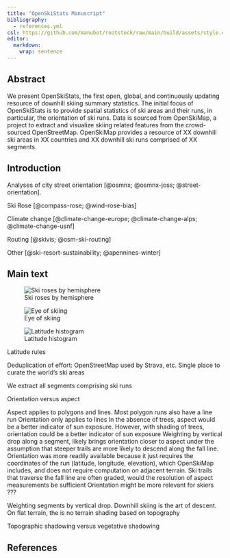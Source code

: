 ```yaml
---
title: "OpenSkiStats Manuscript"
bibliography:
  - references.yml
csl: https://github.com/manubot/rootstock/raw/main/build/assets/style.csl
editor:
  markdown:
    wrap: sentence
---
```


## Abstract

We present OpenSkiStats, the first open, global, and continuously updating resource of downhill skiing summary statistics. The initial focus of OpenSkiStats is to provide spatial statistics of ski areas and their runs, in particular, the orientation of ski runs. Data is sourced from OpenSkiMap, a project to extract and visualize skiing related features from the crowd-sourced OpenStreetMap. OpenSkiMap provides a resource of XX downhill ski areas in XX countries and XX downhill ski runs comprised of XX segments.

## Introduction

Analyses of city street orientation [@osmnx; @osmnx-joss; @street-orientation].

Ski Rose [@compass-rose; @wind-rose-bias]

Climate change [@climate-change-europe; @climate-change-alps; @climate-change-usnf]

Routing [@skivis; @osm-ski-routing]

Other [@ski-resort-sustainability; @apennines-winter]

## Main text


![Ski roses by hemisphere](../images/hemisphere_roses.svg)

::: {#fig-elephants layout="[75,25]"}

![Eye of skiing](../images/bearing_by_latitude_eye.svg){#fig-eye}

![Latitude histogram](../images/latitude_histogram.svg){#fig-hanno}

Latitude rules
:::

Deduplication of effort: OpenStreetMap used by Strava, etc. Single place to curate the world's ski areas

We extract all segments comprising ski runs

Orientation versus aspect

Aspect applies to polygons and lines. Most polygon runs also have a line run Orientation only applies to lines In the absence of trees, aspect would be a better indicator of sun exposure. However, with shading of trees, orientation could be a better indicator of sun exposure Weighting by vertical drop along a segment, likely brings orientation closer to aspect under the assumption that steeper trails are more likely to descend along the fall line. Orientation was more readily available because it just requires the coordinates of the run (latitude, longitude, elevation), which OpenSkiMap includes, and does not require computation on adjacent terrain. Ski trails that traverse the fall line are often graded, would the resolution of aspect measurements be sufficient Orientation might be more relevant for skiers ???

Weighting segments by vertical drop. Downhill skiing is the art of descent. On flat terrain, the is no terrain shading based on topography

Topographic shadowing versus vegetative shadowing

## References

::: {#refs}
:::